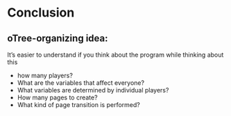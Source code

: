 # Conclusion

## oTree-organizing idea:

It's easier to understand if you think about the program while thinking about this

-   how many players?
-   What are the variables that affect everyone?
-   What variables are determined by individual players?
-   How many pages to create?
-   What kind of page transition is performed?
